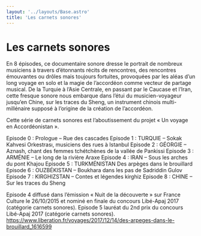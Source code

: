 ```yaml
---
layout: '../layouts/Base.astro'
title: 'Les carnets sonores'
---
```



# Les carnets sonores

En 8 épisodes, ce documentaire sonore dresse le portrait de nombreux musiciens à travers d’étonnants récits de rencontres, des rencontres émouvantes ou drôles mais toujours fortuites, provoquées par les aléas d’un long voyage en solo et la magie de l’accordéon comme vecteur de partage musical. De la Turquie à l’Asie Centrale, en passant par le Caucase et l’Iran, cette fresque sonore nous embarque dans l’étui du musicien-voyageur jusqu’en Chine, sur les traces du Sheng, un instrument chinois multi-millénaire supposé à l’origine de la création de l’accordéon.

Cette série de carnets sonores est l’aboutissement du projet « Un voyage en Accordéonistan ».

Episode 0 : Prologue – Rue des cascades
Episode 1 : TURQUIE – Sokak Kahvesi Orkestrası, musiciens des rues à Istanbul
Episode 2 : GÉORGIE – Aznash, chant des femmes tchétchènes de la vallée de Pankissi
Episode 3 : ARMÉNIE – Le long de la rivière Araxe
Episode 4 : IRAN – Sous les arches du pont Khajou
Episode 5 : TURKMÉNISTAN Des arpèges dans le brouillard
Episode 6 : OUZBÉKISTAN – Boukhara dans les pas de Sadriddin Gulov
Episode 7 : KIRGHIZSTAN – Contes et légendes kirghiz
Episode 8 : CHINE – Sur les traces du Sheng

Episode 4 diffusé dans l’émission « Nuit de la découverte » sur France Culture le 26/10/2015 et nominé en finale du concours Libé-Apaj 2017 (catégorie carnets sonores).
Episode 5 lauréat du 2nd prix du concours Libé-Apaj 2017 (catégorie carnets sonores).
https://www.liberation.fr/voyages/2017/12/14/des-arpeges-dans-le-brouillard_1616599
